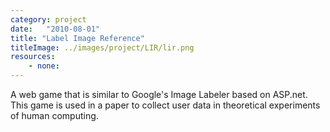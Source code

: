 ```yaml
---
category: project
date:   "2010-08-01"
title: "Label Image Reference"
titleImage: ../images/project/LIR/lir.png
resources:
    - none:
---
```


A web game that is similar to Google's Image Labeler based on ASP.net. This game is used in a paper to collect user data in theoretical experiments of human computing.
